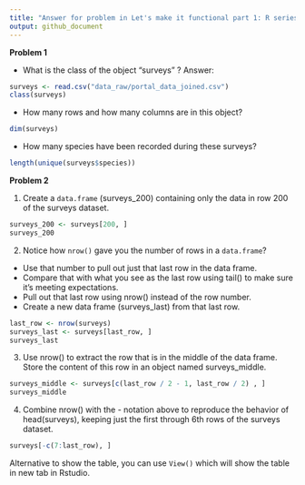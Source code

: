 ```yaml
---
title: "Answer for problem in Let's make it functional part 1: R series"
output: github_document
---
```

**Problem 1**

- What is the class of the object "surveys" ?
Answer: 
```r
surveys <- read.csv("data_raw/portal_data_joined.csv")
class(surveys)
```
- How many rows and how many columns are in this object?
```r
dim(surveys)
```
- How many species have been recorded during these surveys?
```r
length(unique(surveys$species))
```

**Problem 2**

1. Create a `data.frame` (surveys_200) containing only the data in row 200 of the surveys dataset.
```r
surveys_200 <- surveys[200, ]
surveys_200
```
2. Notice how `nrow()` gave you the number of rows in a `data.frame`?
  - Use that number to pull out just that last row in the data frame.
  - Compare that with what you see as the last row using tail() to make sure it’s meeting expectations.
  - Pull out that last row using nrow() instead of the row number.
  - Create a new data frame (surveys_last) from that last row.
```r
last_row <- nrow(surveys)
surveys_last <- surveys[last_row, ]
surveys_last
```
3. Use nrow() to extract the row that is in the middle of the data frame. Store the content of this row in an object named surveys_middle.
```r
surveys_middle <- surveys[c(last_row / 2 - 1, last_row / 2) , ]
surveys_middle
```
4. Combine nrow() with the - notation above to reproduce the behavior of head(surveys), keeping just the first through 6th rows of the surveys dataset.
```r
surveys[-c(7:last_row), ]
```
Alternative to show the table, you can use `View()` which will show the table in new tab in Rstudio.





